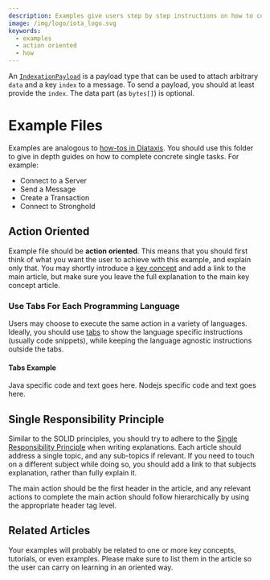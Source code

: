 ```yaml
---
description: Examples give users step by step instructions on how to complete a concrete task.
image: /img/logo/iota_logo.svg
keywords:
  - examples
  - action oriented
  - how
---
```



An [`IndexationPayload`](../key_concepts/messages_payloads_and_transactions.md#indexationpayload) is a payload type that can be used to attach arbitrary `data`
and a key `index` to a message. To send a payload, you should at least provide the `index`. The data part
(as `bytes[]`) is optional.

# Example Files

Examples are analogous to [how-tos in Diataxis](https://diataxis.fr/explanation/). You should use this folder to give in depth guides on how to complete concrete single tasks. For example:

- Connect to a Server
- Send a Message
- Create a Transaction
- Connect to Stronghold

## Action Oriented

Example file should be **action oriented**. This means that you should first think of what you want the user to achieve
with this example, and explain only that. You may shortly introduce a [key concept](../key_concepts/README.md) and add 
a link to the main article, but make sure you leave the full explanation to the main key concept article.

### Use Tabs For Each Programming Language

Users may choose to execute the same action in a variety of languages. Ideally, you should use
[tabs](https://docusaurus.io/docs/markdown-features/tabs) to show the language specific instructions (usually code
snippets), while keeping the language agnostic instructions outside the tabs.

#### Tabs Example

<Tabs groupId="language">
  <TabItem value="java" label="Java">
    Java specific code and text goes here.
  </TabItem>
  <TabItem value="nodejs" label="Nodejs">
    Nodejs specific code and text goes here.
  </TabItem>
</Tabs>

## Single Responsibility Principle

Similar to the SOLID principles, you should try to adhere to the 
[Single Responsibility Principle](https://en.wikipedia.org/wiki/Single-responsibility_principle) when writing
explanations. Each article should address a single topic, and any sub-topics if relevant. If you need to touch on a
different subject while doing so, you should add a link to that subjects explanation, rather than fully explain it.

The main action should be the first header in the article, and any relevant actions to complete the main action 
should follow hierarchically by using the appropriate header tag level.

## Related Articles

Your examples will probably be related to one or more key concepts, tutorials, or even examples. Please make sure 
to list them in the article so the user can carry on learning in an oriented way.
